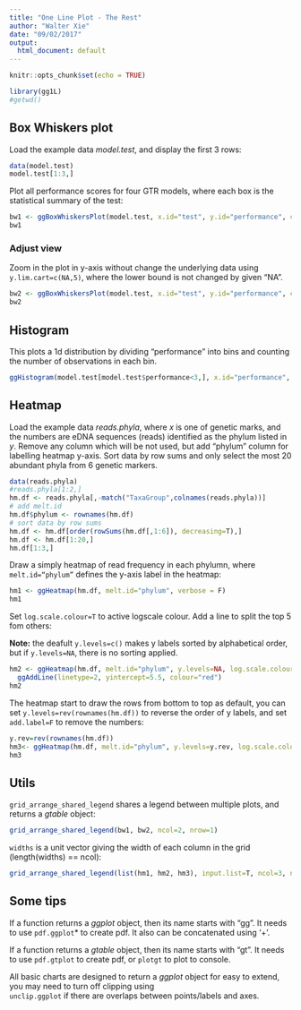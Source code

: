 ```yaml
---
title: "One Line Plot - The Rest"
author: "Walter Xie"
date: "09/02/2017"
output:
  html_document: default
---
```


```r
knitr::opts_chunk$set(echo = TRUE)
```


```r
library(gg1L)
#getwd()
```

## Box Whiskers plot

Load the example data *model.test*, and display the first 3 rows:

```r
data(model.test)
model.test[1:3,]
```

Plot all performance scores for four GTR models, where each box is the statistical summary of the test:

```r
bw1 <- ggBoxWhiskersPlot(model.test, x.id="test", y.id="performance", colour.id="OS", x.text.angle=90, verbose = F)
bw1
```

### Adjust view

Zoom in the plot in y-axis without change the underlying data using <code>y.lim.cart=c(NA,5)</code>, where the lower bound is not changed by given "NA".

```r
bw2 <- ggBoxWhiskersPlot(model.test, x.id="test", y.id="performance", colour.id="OS", x.text.angle=90, y.lim.cart=c(NA,5), verbose = F)
bw2
```
<!--- + expend_limits
Use both <code>bar.pos="fill"</code> and <code>y.trans="per"</code> to create a typical percentage bar chart:

```r
ggBoxWhiskersPlot(model.test, x.id="test", y.id="performance", colour.id="OS", 
                  x.text.angle=90, y.lim.cart=c(NA,5), verbose = F)
```
--->

## Histogram

This plots a 1d distribution by dividing "performance" into bins and counting the number of observations in each bin.

```r
ggHistogram(model.test[model.test$performance<3,], x.id="performance", fill.id="model", binwidth=0.1, x.text.angle=90, verbose=F)
```


## Heatmap

Load the example data *reads.phyla*, where *x* is one of genetic marks, and the numbers are eDNA sequences (reads) identified as the phylum listed in *y*. Remove any column which will be not used, but add "phylum" column for labelling heatmap y-axis. Sort data by row sums and only select the most 20 abundant phyla from 6 genetic markers. 

```r
data(reads.phyla)
#reads.phyla[1:2,]
hm.df <- reads.phyla[,-match("TaxaGroup",colnames(reads.phyla))]
# add melt.id
hm.df$phylum <- rownames(hm.df)
# sort data by row sums
hm.df <- hm.df[order(rowSums(hm.df[,1:6]), decreasing=T),]
hm.df <- hm.df[1:20,]
hm.df[1:3,]
```

Draw a simply heatmap of read frequency in each phylumn, where <code>melt.id="phylum"</code> defines the y-axis label in the heatmap: 

```r
hm1 <- ggHeatmap(hm.df, melt.id="phylum", verbose = F)
hm1
```

Set <code>log.scale.colour=T</code> to active logscale colour. 
Add a line to split the top 5 fom others:

**Note:** the deafult <code>y.levels=c()</code> makes y labels sorted by alphabetical order, but if <code>y.levels=NA</code>, there is no sorting applied.

```r
hm2 <- ggHeatmap(hm.df, melt.id="phylum", y.levels=NA, log.scale.colour=T, verbose = F) +
  ggAddLine(linetype=2, yintercept=5.5, colour="red")
hm2
```

The heatmap start to draw the rows from bottom to top as default, you can set <code>y.levels=rev(rownames(hm.df))</code> to reverse the order of y labels, and set <code>add.label=F</code> to remove the numbers:

```r
y.rev=rev(rownames(hm.df))
hm3<- ggHeatmap(hm.df, melt.id="phylum", y.levels=y.rev, log.scale.colour=T, add.label=F, verbose = F)
hm3
```


## Utils

<code>grid_arrange_shared_legend</code> shares a legend between multiple plots, and returns a *gtable* object:

```r
grid_arrange_shared_legend(bw1, bw2, ncol=2, nrow=1)
```

<code>widths</code> is a unit vector giving the width of each column in the grid (length(widths) == ncol):

```r
grid_arrange_shared_legend(list(hm1, hm2, hm3), input.list=T, ncol=3, nrow=1, widths=c(1, 0.1, 0.1))
```

## Some tips

If a function returns a *ggplot* object, then its name starts with "gg". 
It needs to use <code>pdf.ggplot</code>* to create pdf. 
It also can be concatenated using '+'.  
 
If a function returns a *gtable* object, then its name starts with "gt".
It needs to use <code>pdf.gtplot</code> to create pdf, or <code>plotgt</code> to plot to console.

All basic charts are designed to return a *ggplot* 
object for easy to extend, you may need to turn off clipping using  
<code>unclip.ggplot</code> if there are overlaps between points/labels and axes.

